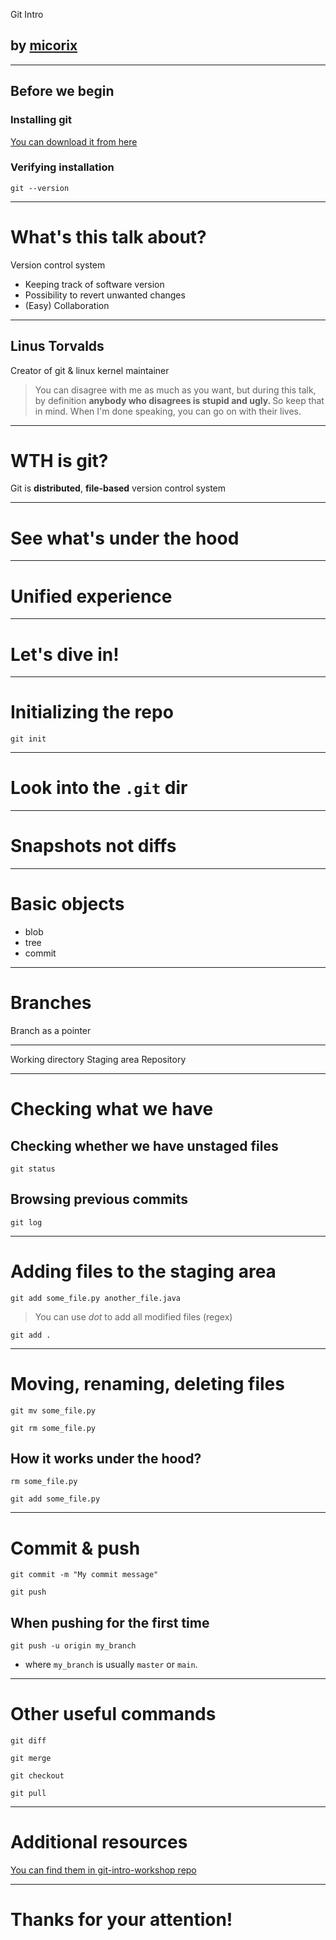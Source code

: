 

<Layout>

<DeckHeading>Git Intro</DeckHeading>

## by [micorix](https://micorix.com)

</Layout>

---

<Layout>

## Before we begin
### Installing git
[You can download it from here](https://git-scm.com/downloads)
### Verifying installation
```shell script
git --version
```

</Layout>

---

<Layout>

# What's this talk about?

<p style={{textAlign: 'center'}}>Version control system</p>

<Steps>
<ul>
<li>Keeping track of software version</li>
<li>Possibility to revert unwanted changes</li>
    <li>(Easy) Collaboration</li>
</ul>
</Steps>
</Layout>

---

<Layout>
    <NarrowContainer>
        <RoundedImage src="https://t3.gstatic.com/images?q=tbn:ANd9GcRBKJlr5ZGQAblcYFrHyERiO3nPgRy7fQtGgvlpi0hIycrQJ3IFtx7Or7sR3LMg" />
        <h2>Linus Torvalds</h2>
        <p style={{textAlign: 'center'}}>Creator of git & linux kernel maintainer</p>
        <Steps>
            <blockquote>
                You can disagree with me as much
                as you want, but during
                this talk, by
                definition <strong>
                anybody
                who disagrees is
                stupid and ugly. </strong>
                So keep that in mind.
                When I'm done speaking, you can
                go on with their lives.
            </blockquote>
        </Steps>
    </NarrowContainer>

</Layout>

---

<Layout>

# WTH is git?

<Steps>
<p>Git is <strong>distributed</strong>, <strong>file-based</strong> version control system</p>
</Steps>
</Layout>

---

# See what's under the hood
<FullFrame src="https://desktop.github.com"></FullFrame>

---

# Unified experience
<FullFrame src="https://cli.github.com"></FullFrame>

---

<Invert>

<Layout>

# Let's dive in!

</Layout>

</Invert>

---

<Layout>

# Initializing the repo
```shell script
git init
```

</Layout>

---

<Layout>

# Look into the `.git` dir

</Layout>

---

<Layout>

# Snapshots not diffs

</Layout>

---

<Layout>

# Basic objects

* blob
* tree
* commit

</Layout>

---

<Layout>

# Branches

<Steps>

Branch as a pointer

</Steps>

</Layout>

---

<Horizontal>
    <GitAreaFlex bgColor="light" color="primary">Working directory</GitAreaFlex>
    <GitAreaFlex bgColor="primary" color="light">Staging area</GitAreaFlex>
    <GitAreaFlex bgColor="secondary" color="light">Repository</GitAreaFlex>
</Horizontal>

---

<Layout>

# Checking what we have

## Checking whether we have unstaged files
```shell script
git status
```
## Browsing previous commits
```shell script
git log
```
</Layout>

---

<Layout>

# Adding files to the staging area
```shell script
git add some_file.py another_file.java
```
<Steps>

<div>

> You can use *dot* to add all modified files (regex)

```shell script
git add .
```

</div>

</Steps>

</Layout>

---
<Layout>

# Moving, renaming, deleting files
```shell script
git mv some_file.py
```
```shell script
git rm some_file.py
```

<Steps>
<div>

## How it works under the hood?
```shell script
rm some_file.py
```
```shell script
git add some_file.py
```

</div>
</Steps>
</Layout>

---

<Layout>

# Commit & push

```shell script
git commit -m "My commit message"
```
``` shell script
git push
```

<Steps>
<div>

## When pushing for the first time
```shell script
git push -u origin my_branch
```
* where `my_branch` is usually `master` or `main`.

</div>
</Steps>
</Layout>

---

<Layout>

# Other useful commands

```shell script
git diff
```
```shell script
git merge
```
```shell script
git checkout
```
```shell script
git pull
```

</Layout>

---

<Layout>

# Additional resources

[You can find them in git-intro-workshop repo](https://github.com/micorix/git-intro-workshop)

</Layout>

---

<Layout>

# Thanks for your attention!

</Layout>
